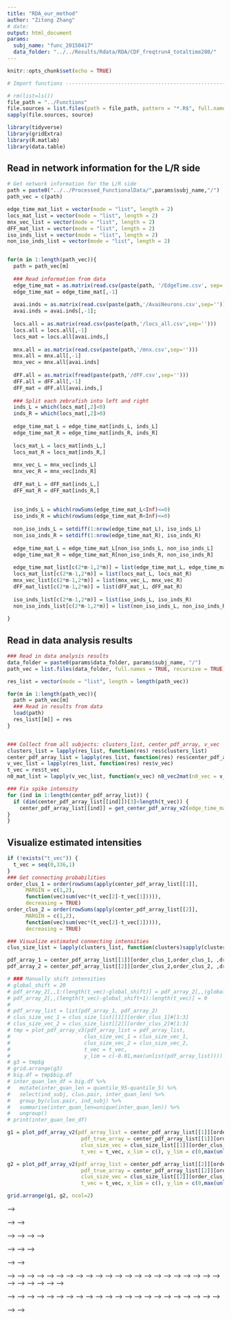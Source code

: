 ```yaml
---
title: "RDA_our_method"
author: "Zitong Zhang"
# date: 
output: html_document
params: 
  subj_name: "func_20150417"
  data_folder: "../../Results/Rdata/RDA/CDF_freqtrun4_totaltime280/"
---
```


```r
knitr::opts_chunk$set(echo = TRUE)
```

```r
# Import functions --------------------------------------------------------

# rm(list=ls())
file_path = "../Functions"
file.sources = list.files(path = file_path, pattern = "*.R$", full.names = TRUE)
sapply(file.sources, source)

library(tidyverse)
library(gridExtra)
library(R.matlab)
library(data.table)
```

## Read in network information for the L/R side 
```r
# Get network information for the L/R side 
path = paste0("../../Processed_FunctionalData/",params$subj_name,"/")
path_vec = c(path)

edge_time_mat_list = vector(mode = "list", length = 2)
locs_mat_list = vector(mode = "list", length = 2)
mnx_vec_list = vector(mode = "list", length = 2)
dFF_mat_list = vector(mode = "list", length = 2)
iso_inds_list = vector(mode = "list", length = 2)
non_iso_inds_list = vector(mode = "list", length = 2)


for(m in 1:length(path_vec)){ 
  path = path_vec[m]
  
  ### Read information from data
  edge_time_mat = as.matrix(read.csv(paste(path, '/EdgeTime.csv', sep='')))
  edge_time_mat = edge_time_mat[,-1]
  
  avai.inds = as.matrix(read.csv(paste(path,'/AvaiNeurons.csv',sep='')))
  avai.inds = avai.inds[,-1];
  
  locs.all = as.matrix(read.csv(paste(path,'/locs_all.csv',sep='')))
  locs.all = locs.all[,-1]
  locs_mat = locs.all[avai.inds,]
  
  mnx.all = as.matrix(read.csv(paste(path,'/mnx.csv',sep='')))
  mnx.all = mnx.all[,-1]
  mnx_vec = mnx.all[avai.inds]
  
  dFF.all = as.matrix(fread(paste(path,'/dFF.csv',sep='')))
  dFF.all = dFF.all[,-1]
  dFF_mat = dFF.all[avai.inds,]
  
  ### Split each zebrafish into left and right
  inds_L = which(locs_mat[,2]<0)
  inds_R = which(locs_mat[,2]>0)
  
  edge_time_mat_L = edge_time_mat[inds_L, inds_L]
  edge_time_mat_R = edge_time_mat[inds_R, inds_R]
  
  locs_mat_L = locs_mat[inds_L,]
  locs_mat_R = locs_mat[inds_R,]
  
  mnx_vec_L = mnx_vec[inds_L]
  mnx_vec_R = mnx_vec[inds_R]
  
  dFF_mat_L = dFF_mat[inds_L,]
  dFF_mat_R = dFF_mat[inds_R,]
  
  
  iso_inds_L = which(rowSums(edge_time_mat_L<Inf)<=0)
  iso_inds_R = which(rowSums(edge_time_mat_R<Inf)<=0)
  
  non_iso_inds_L = setdiff(1:nrow(edge_time_mat_L), iso_inds_L)
  non_iso_inds_R = setdiff(1:nrow(edge_time_mat_R), iso_inds_R)
  
  edge_time_mat_L = edge_time_mat_L[non_iso_inds_L, non_iso_inds_L]
  edge_time_mat_R = edge_time_mat_R[non_iso_inds_R, non_iso_inds_R]
  
  edge_time_mat_list[c(2*m-1,2*m)] = list(edge_time_mat_L, edge_time_mat_R)
  locs_mat_list[c(2*m-1,2*m)] = list(locs_mat_L, locs_mat_R)
  mnx_vec_list[c(2*m-1,2*m)] = list(mnx_vec_L, mnx_vec_R)
  dFF_mat_list[c(2*m-1,2*m)] = list(dFF_mat_L, dFF_mat_R)
  
  iso_inds_list[c(2*m-1,2*m)] = list(iso_inds_L, iso_inds_R)
  non_iso_inds_list[c(2*m-1,2*m)] = list(non_iso_inds_L, non_iso_inds_R)
  
}

```

## Read in data analysis results
```r
### Read in data analysis results
data_folder = paste0(params$data_folder, params$subj_name, "/") 
path_vec = list.files(data_folder, full.names = TRUE, recursive = TRUE)

res_list = vector(mode = "list", length = length(path_vec))

for(m in 1:length(path_vec)){ 
  path = path_vec[m]
  ### Read in results from data
  load(path)
  res_list[[m]] = res
}


### Collect from all subjects: clusters_list, center_pdf_array, v_vec
clusters_list = lapply(res_list, function(res) res$clusters_list)
center_pdf_array_list = lapply(res_list, function(res) res$center_pdf_array)
v_vec_list = lapply(res_list, function(res) res$v_vec)
t_vec = res$t_vec
n0_mat_list = lapply(v_vec_list, function(v_vec) n0_vec2mat(n0_vec = v_vec/(t_vec[2]-t_vec[1])))

### Fix spike intensity 
for (ind in 1:length(center_pdf_array_list)) {
  if (dim(center_pdf_array_list[[ind]])[3]<length(t_vec)) {
    center_pdf_array_list[[ind]] = get_center_pdf_array_v2(edge_time_mat_list = edge_time_mat_list[ind], clusters_list = clusters_list[ind], n0_mat_list = n0_mat_list[ind], t_vec = t_vec)
}
}

```


## Visualize estimated intensities
```r
if (!exists("t_vec")) {
  t_vec = seq(0,336,1)
}
### Get connecting probabilities
order_clus_1 = order(rowSums(apply(center_pdf_array_list[[1]], 
      MARGIN = c(1,2),
      function(vec)sum(vec*(t_vec[2]-t_vec[1])))), 
      decreasing = TRUE)
order_clus_2 = order(rowSums(apply(center_pdf_array_list[[2]], 
      MARGIN = c(1,2),
      function(vec)sum(vec*(t_vec[2]-t_vec[1])))), 
      decreasing = TRUE)

### Visualize estimated connecting intensities 
clus_size_list = lapply(clusters_list, function(clusters)sapply(clusters,length))

pdf_array_1 = center_pdf_array_list[[1]][order_clus_1,order_clus_1, ,drop=FALSE]#[1:3,1:3,]
pdf_array_2 = center_pdf_array_list[[2]][order_clus_2,order_clus_2, ,drop=FALSE]#[1:3,1:3,]

# ### Manually shift intensities
# global_shift = 20
# pdf_array_2[,,1:(length(t_vec)-global_shift)] = pdf_array_2[,,(global_shift+1):length(t_vec)]
# pdf_array_2[,,(length(t_vec)-global_shift+1):length(t_vec)] = 0
# 
# pdf_array_list = list(pdf_array_1, pdf_array_2)
# clus_size_vec_1 = clus_size_list[[1]][order_clus_1]#[1:3]
# clus_size_vec_2 = clus_size_list[[2]][order_clus_2]#[1:3]
# tmp = plot_pdf_array_v3(pdf_array_list = pdf_array_list, 
#                        clus_size_vec_1 = clus_size_vec_1,
#                        clus_size_vec_2 = clus_size_vec_2,
#                        t_vec = t_vec, 
#                        y_lim = c(-0.01,max(unlist(pdf_array_list))))
# g3 = tmp$g
# grid.arrange(g3)
# big.df = tmp$big.df
# inter_quan_len_df = big.df %>%
#   mutate(inter_quan_len = quantile_95-quantile_5) %>%
#   select(ind_subj, clus.pair, inter_quan_len) %>%
#   group_by(clus.pair, ind_subj) %>%
#   summarise(inter_quan_len=unique(inter_quan_len)) %>%
#   ungroup()
# print(inter_quan_len_df)
```

```r

g1 = plot_pdf_array_v2(pdf_array_list = center_pdf_array_list[[1]][order_clus_1,order_clus_1, ,drop=FALSE], 
                        pdf_true_array = center_pdf_array_list[[1]][order_clus_1,order_clus_1, ,drop=FALSE],
                        clus_size_vec = clus_size_list[[1]][order_clus_1],
                        t_vec = t_vec, x_lim = c(), y_lim = c(0,max(unlist(center_pdf_array_list[[1]]))))

g2 = plot_pdf_array_v2(pdf_array_list = center_pdf_array_list[[2]][order_clus_2,order_clus_2, ,drop=FALSE], 
                        pdf_true_array = center_pdf_array_list[[2]][order_clus_2,order_clus_2, ,drop=FALSE],
                        clus_size_vec = clus_size_list[[2]][order_clus_2],
                        t_vec = t_vec, x_lim = c(), y_lim = c(0,max(unlist(center_pdf_array_list[[2]]))))

grid.arrange(g1, g2, ncol=2)


```



<!-- ## Visualize estimated time shifts -->
<!-- ```{r} -->
<!-- ### Get memberships for ALL nodes -->
<!-- membership_list = lapply(clusters_list, clus2mem) -->
<!-- membership_list[[1]] = clus2mem(clusters_list[[1]][order_clus_1]) -->
<!-- membership_list[[2]] = clus2mem(clusters_list[[2]][order_clus_2]) -->


<!-- for (m in 1:length(membership_list)) { -->
<!--   N_node = nrow(locs_mat_list[[m]]) -->
<!--   mem_tmp = rep(0,N_node) -->
<!--   mem_tmp[non_iso_inds_list[[m]]] = membership_list[[m]] -->
<!--   membership_list[[m]] = mem_tmp -->
<!-- } -->
<!-- ``` -->

<!-- ```{r} -->
<!-- ### Plot time shifts distribution -->
<!-- data = tibble(v_vec=unlist(v_vec_list),  -->
<!--               membership=c(membership_list[[1]][non_iso_inds_list[[1]]], membership_list[[2]][non_iso_inds_list[[2]]]),  -->
<!--               subj=rep(1:length(v_vec_list), times=sapply(v_vec_list,length))) -->

<!-- g5 <- data %>% -->
<!--   filter(membership<=3) %>% -->
<!--   group_by(membership) %>% -->
<!--   mutate(N_node = n()) %>% -->
<!--   ggplot(aes(x=v_vec,group=as.factor(membership), -->
<!--              size=N_node, -->
<!--              color=as.factor(membership)))+ -->
<!--   geom_density( aes(), alpha=0.6) + -->
<!--   scale_color_manual(values=palette()[1+1:4]) + -->
<!--   scale_fill_manual(values=palette()[1+1:4]) + -->
<!--   scale_size(range=c(0.3,1)) + -->
<!--   theme_bw()+ -->
<!--   theme(legend.position = "none") + -->
<!--   # facet_wrap(~subj) + -->
<!--   scale_x_continuous() + -->
<!--   theme(axis.ticks.y = element_blank(), axis.text.y = element_blank(), axis.title.y = element_blank()) + -->
<!--   xlab('Time shifts (min)') -->

<!-- print(g5) -->
<!-- ``` -->


<!-- ```{r} -->
<!-- ### Get Wan's result -->
<!-- dat=readMat(paste('../../Raw_data/to_shizhe/','Leader_', -->
<!--                   substr(params$subj_name, start=nchar(params$subj_name)-7, -->
<!--                          stop=nchar(params$subj_name)), -->
<!--                   '.mat',sep='')) -->
<!-- activeTime_vec = dat$activeTime * 60 -->
<!-- activeTime_vec = activeTime_vec[c(inds_L[non_iso_inds_L], -->
<!--                                   inds_R[non_iso_inds_R])] -->
<!-- data = tibble(v_vec=activeTime_vec,  -->
<!--               membership=c(membership_list[[1]][non_iso_inds_list[[1]]], membership_list[[2]][non_iso_inds_list[[2]]]),  -->
<!--               subj=rep(1:length(v_vec_list), times=sapply(v_vec_list,length))) -->

<!-- g6 <- data %>% -->
<!--   filter(membership<=3) %>% -->
<!--   group_by(membership) %>% -->
<!--   mutate(N_node = n()) %>% -->
<!--   ggplot(aes(x=v_vec,group=as.factor(membership), -->
<!--              size=N_node, -->
<!--              color=as.factor(membership)))+ -->
<!--   geom_density( aes(), alpha=0.6, linetype=2) + -->
<!--   scale_color_manual(values=palette()[1+1:4]) + -->
<!--   scale_fill_manual(values=palette()[1+1:4]) + -->
<!--   scale_size(range=c(0.3,1)) + -->
<!--   theme_bw()+ -->
<!--   theme(legend.position = "none") + -->
<!--   # facet_wrap(~subj) + -->
<!--   scale_x_continuous() + -->
<!--   theme(axis.ticks.y = element_blank(), axis.text.y = element_blank(), axis.title.y = element_blank()) + -->
<!--   xlab('Time shifts (min)') -->

<!-- print(g6) -->

<!-- ``` -->
<!-- ```{r} -->
<!-- ### Get Wan's result -->
<!-- dat=readMat(paste('../../Raw_data/to_shizhe/','Leader_',substr(params$subj_name, start=nchar(params$subj_name)-7, stop=nchar(params$subj_name)),'.mat',sep='')) -->
<!-- activeTime_vec = dat$activeTime * 60 -->
<!-- patternTime_vec = dat$patternTime * 60 -->

<!-- ### Let time shift for non-active nodes be NA -->
<!-- for (m in 1:length(v_vec_list)) { -->
<!--   N_node = nrow(locs_mat_list[[m]]) -->
<!--   v_vec_tmp = rep(NA,N_node) -->
<!--   v_vec_tmp[non_iso_inds_list[[m]]] = v_vec_list[[m]] -->
<!--   v_vec_list[[m]] = v_vec_tmp -->
<!-- } -->

<!-- ggplot(data = data.frame(activeTime_vec=activeTime_vec, -->
<!--                          v_vec=unlist(v_vec_list), -->
<!--                          mem=as_factor(unlist(membership_list)) -->
<!--                          )) +  -->
<!--   geom_point(aes(x=activeTime_vec, y=v_vec, color=mem)) + -->
<!--   scale_color_manual(values=palette()[c(8,2:6)]) + -->
<!--   xlab('Activation time by Wan (pp. e7)') + -->
<!--   ylab('Our estimation') -->
<!-- ``` -->



<!-- ## Visualize estimated clusters with spatial location -->

<!-- ```{r} -->

<!-- ### Spatial location  ---- -->

<!-- data = as.data.frame(reduce(locs_mat_list,rbind)) -->
<!-- colnames(data) = c('AP','LR','DV') -->
<!-- data = cbind(data,  -->
<!--              membership=as.factor(unlist(membership_list)), -->
<!--              subj=rep(1:length(membership_list), -->
<!--                       times=sapply(membership_list,length))) -->

<!-- library(plotly) -->
<!-- fig = plot_ly(data, x = ~LR, y = ~AP, z = ~DV, color = ~membership,  -->
<!--               # colors = c(palette()[c(8,2:6)]), -->
<!--               colors = c(`0`=palette()[8],  -->
<!--                          `1`=palette()[2], -->
<!--                          `2`=palette()[3], -->
<!--                          `3`=palette()[4], -->
<!--                          `4`=palette()[5], -->
<!--                          `5`=palette()[6]), -->
<!--               type = "scatter3d")  -->
<!-- fig = fig %>% -->
<!--   layout(scene = list(aspectmode='manual', aspectratio = list(x=2, y=1, z=1))) -->
<!-- fig -->
<!-- ``` -->


<!-- <!-- ## Visualize estimated clusters with mnx+/- indicator --> -->

<!-- <!-- ```{r} --> -->
<!-- <!-- ### mnx decomposition  ---- --> -->

<!-- <!-- data = tibble(subj=rep(1:length(membership_list),sapply(membership_list,length)), --> -->
<!-- <!--               membership=unlist(membership_list), --> -->
<!-- <!--               mnx=as.factor(unlist(mnx_vec_list)),  --> -->
<!-- <!--               islet=NA)  --> -->

<!-- <!-- data_2 = data %>%  --> -->
<!-- <!--   mutate(mnx=factor(mnx,levels=c(1,0)), islet=as.factor(as.numeric(islet)),  --> -->
<!-- <!--          membership=factor(membership, levels=c(0,max(membership):1)))  --> -->

<!-- <!-- data_2_left = data_2 %>% filter(subj==1) %>% mutate(membership=fct_drop(membership)) --> -->
<!-- <!-- data_2_right = data_2 %>% filter(subj==2) %>% mutate(membership=fct_drop(membership)) --> -->

<!-- <!-- fill_color = c(`0`=palette()[8], --> -->
<!-- <!--                `1`=palette()[2], --> -->
<!-- <!--                `2`=palette()[3], --> -->
<!-- <!--                `3`=palette()[4], --> -->
<!-- <!--                `4`=palette()[5], --> -->
<!-- <!--                `5`=palette()[6]) --> -->
<!-- <!-- ### Left spine --> -->
<!-- <!-- g1 = data_2_left %>% --> -->
<!-- <!--   mutate(membership=factor(membership,levels=c(0,1,2,3,4))) %>% --> -->
<!-- <!--   ggplot(mapping = aes(fill=mnx,x=membership)) + --> -->
<!-- <!--   scale_fill_manual(values=fill_color) + --> -->
<!-- <!--   geom_bar(position="fill") + --> -->
<!-- <!--   geom_text(data = data_2_left %>%  --> -->
<!-- <!--               count(membership, mnx) %>% group_by(membership) %>%  --> -->
<!-- <!--               summarise(perc=round(n/sum(n),3), mnx=mnx) %>%  --> -->
<!-- <!--               arrange(desc(mnx), .by_group = TRUE) , --> -->
<!-- <!--             aes(x = membership, label = scales::percent(perc), y=perc, fill=NULL),  --> -->
<!-- <!--             position = position_fill(0.5), size=2.5)+ --> -->
<!-- <!--   # scale_x_discrete(labels=c("mnx+","mnx-"))+ --> -->
<!-- <!--   xlab("")+ --> -->
<!-- <!--   theme_bw()+ --> -->
<!-- <!--   theme(legend.position = 'none',  --> -->
<!-- <!--         panel.grid  = element_blank(), --> -->
<!-- <!--         # axis.text = element_blank(), --> -->
<!-- <!--         axis.text.y = element_blank(),  --> -->
<!-- <!--         axis.title = element_blank(),   --> -->
<!-- <!--         axis.title.y = element_blank(),  --> -->
<!-- <!--         axis.ticks.y = element_blank()) --> -->

<!-- <!-- ### Right spine --> -->
<!-- <!-- g2 = data_2_right %>% --> -->
<!-- <!--   mutate(membership=factor(membership,levels=c(1,2,3,4))) %>% --> -->
<!-- <!--   ggplot(mapping = aes(fill=mnx,x=membership)) + --> -->
<!-- <!--   scale_fill_manual(values=fill_color) + --> -->
<!-- <!--   geom_bar(position="fill") + --> -->
<!-- <!--   geom_text(data = data_2_right %>%  --> -->
<!-- <!--               count(membership, mnx) %>% group_by(membership) %>%  --> -->
<!-- <!--               summarise(perc=round(n/sum(n),3), mnx=mnx) %>%  --> -->
<!-- <!--               arrange(desc(mnx), .by_group = TRUE) , --> -->
<!-- <!--             aes(x = membership, label = scales::percent(perc), y=perc, fill=NULL),  --> -->
<!-- <!--             position = position_fill(0.5), size=2.5)+ --> -->
<!-- <!--   # scale_x_discrete(labels=c("mnx+","mnx-"))+ --> -->
<!-- <!--   xlab("")+ --> -->
<!-- <!--   theme_bw()+ --> -->
<!-- <!--   theme(legend.position = 'none',  --> -->
<!-- <!--         panel.grid  = element_blank(), --> -->
<!-- <!--         # axis.text = element_blank(), --> -->
<!-- <!--         axis.text.y = element_blank(),  --> -->
<!-- <!--         axis.title = element_blank(),   --> -->
<!-- <!--         axis.title.y = element_blank(),  --> -->
<!-- <!--         axis.ticks.y = element_blank()) --> -->

<!-- <!-- grid.arrange(g1, g2, ncol=2) --> -->
<!-- <!-- ``` --> -->

